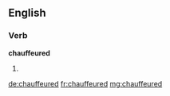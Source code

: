 ==English==

===Verb===
'''chauffeured'''

# {{en-past of|chauffeur}}

[[de:chauffeured]]
[[fr:chauffeured]]
[[mg:chauffeured]]